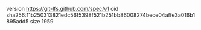 version https://git-lfs.github.com/spec/v1
oid sha256:11b250313821edc56f5398f521b251bb86008274bece04affe3a016b1895add5
size 1959
